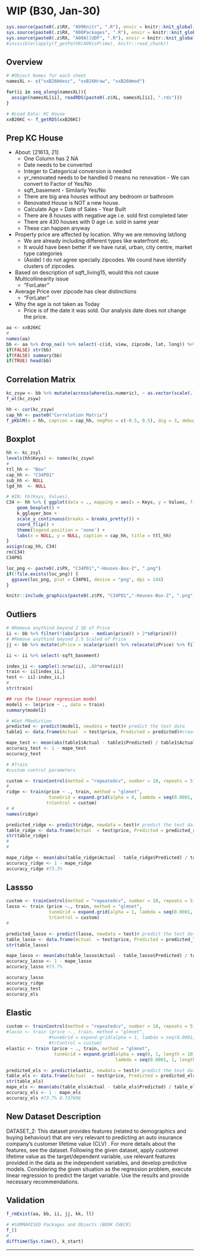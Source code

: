 # WIP (B30, Jan-30) {#b30}

```r
sys.source(paste0(.z$RX, "A99Knitr", ".R"), envir = knitr::knit_global())
sys.source(paste0(.z$RX, "000Packages", ".R"), envir = knitr::knit_global())
sys.source(paste0(.z$RX, "A00AllUDF", ".R"), envir = knitr::knit_global())
#invisible(lapply(f_getPathR(A09isPrime), knitr::read_chunk))
```

## Overview

```r
# #Object Names for each sheet
namesXL <- c("xxB26Hdesc", "xxB26Hraw", "xxB26Hmod")
```

```r
for(ii in seq_along(namesXL)){
  assign(namesXL[ii], readRDS(paste0(.z$XL, namesXL[ii], ".rds")))
}
```

```r
# #Load Data: KC House
xxB26KC <- f_getRDS(xxB26KC)
```

## Prep KC House

- About: [21613, 21]
  - One Column has 2 NA
  - Date needs to be converted
  - Integer to Categorical conversion is needed
  - yr_renovated needs to be handled 0 means no renovation - We can convert to Factor of Yes/No
  - sqft_basement - Similarly Yes/No
  - There are big area houses without any bedroom or bathroom
  - Renovated House is NOT a new house.
  - Calculate Age = Date of Sales - Year Built
  - There are 8 houses with negative age i.e. sold first completed later
  - There are 430 houses with 0 age i.e. sold in same year
  - These can happen anyway

- \textcolor{pink}{Question:} Property price are affected by location. Why we are removing lat/long
  - We are already including different types like waterfront etc.
  - It would have been better if we have rural, urban, city centre, market type categories 
  - (Aside) I do not agree specially zipcodes. We cound have identiify clusters of zipcodes.
- \textcolor{pink}{Question:} Based on description of sqft_living15, would this not cause Multicollinearity issue
  - "ForLater"
- \textcolor{pink}{Question:} Average Price over zipcode has clear distinctions
  - "ForLater"
- \textcolor{pink}{Question:} Why the age is not taken as Today
  - Price is of the date it was sold. Our analysis date does not change the price.



```r
aa <- xxB26KC
#
names(aa)
bb <- aa %>% drop_na() %>% select(-c(id, view, zipcode, lat, long)) %>% mutate(Sold = year(date), Age = Sold - yr_built) %>% relocate(Age, Sold) %>% mutate(isRenew = ifelse(yr_renovated == 0, 0, 1)) %>% relocate(isRenew) %>% rename(Beds = bedrooms, Baths = bathrooms, sqLiv = sqft_living, sqLot = sqft_lot) %>% select(-date, -Sold, -yr_renovated) %>% relocate(price)
if(FALSE) str(bb)
if(FALSE) summary(bb)
if(TRUE) head(bb)

```

## Correlation Matrix


```r
kc_zsyw <- bb %>% mutate(across(where(is.numeric), ~ as.vector(scale(.)))) 
f_wl(kc_zsyw)
```


```r
hh <- cor(kc_zsyw)
cap_hh <- paste0("Correlation Matrix") 
f_pKblM(x = hh, caption = cap_hh, negPos = c(-0.5, 0.5), dig = 3, debug = TRUE)
```

## Boxplot

```r
hh <- kc_zsyl
levels(hh$Keys) <- names(kc_zsyw)
#
ttl_hh <- "Box"
cap_hh <- "C34P01"
sub_hh <- NULL 
lgd_hh  <- NULL
```

```r
# #IN: hh(Keys, Values), 
C34 <- hh %>% { ggplot(data = ., mapping = aes(x = Keys, y = Values, fill = Keys)) +
    geom_boxplot() +
    k_gglayer_box +
    scale_y_continuous(breaks = breaks_pretty()) + 
    coord_flip() +
    theme(legend.position = 'none') +
    labs(x = NULL, y = NULL, caption = cap_hh, title = ttl_hh)
}
assign(cap_hh, C34)
rm(C34)
C34P01
```

```r
loc_png <- paste0(.z$PX, "C34P01","-Houses-Box-Z", ".png")
if(!file.exists(loc_png)) {
  ggsave(loc_png, plot = C34P01, device = "png", dpi = 144) 
}
```

```r
knitr::include_graphics(paste0(.z$PX, "C34P01","-Houses-Box-Z", ".png"))
```

## Outliers


```r
# #Remove anythind beyond 2 SD of Price
ii <- bb %>% filter(!(abs(price - median(price)) > 2*sd(price)))
# #Remove anythind beyond 2.5 Scaled of Price
jj <- bb %>% mutate(zPrice = scale(price)) %>% relocate(zPrice) %>% filter(between(zPrice, -2.5, +2.5))
```


```r
ii <- ii %>% select(-sqft_basement)

index_ii <- sample(1:nrow(ii), .80*nrow(ii))
train <- ii[index_ii,]
test <- ii[-index_ii,]
#
str(train)

```


```r
## run the linear regression model
model1 <- lm(price ~ ., data = train)
summary(model1)
```


```r
# #Get PRediction 
predicted <- predict(model1, newdata = test)# predict the test data
table1 <- data.frame(Actual  = test$price, Predicted = predicted)#createa  table with actual test and predictd test

```


```r
mape_test <- mean(abs(table1$Actual - table1$Predicted) / table1$Actual)
accuracy_test <- 1 - mape_test
accuracy_test
```


```r
# #Train
#custom control parameters

custom <- trainControl(method = "repeatedcv", number = 10, repeats = 5)
#
ridge <- train(price ~ ., train, method = "glmnet", 
                tuneGrid = expand.grid(alpha = 0, lambda = seq(0.0001, 1, length = 5)), 
               trControl = custom)
# #
names(ridge)
```



```r
predicted_ridge <- predict(ridge, newdata = test)# predict the test data
table_ridge <- data.frame(Actual  = test$price, Predicted = predicted_ridge)#createa  table with actual test and predictd test
str(table_ridge)
#
#
```



```r

mape_ridge <- mean(abs(table_ridge$Actual - table_ridge$Predicted) / table_ridge$Actual)
accuracy_ridge <- 1 - mape_ridge
accuracy_ridge #73.3%
```
## Lassso


```r

custom <- trainControl(method = "repeatedcv", number = 10, repeats = 5)
lasso <- train (price ~., train, method = "glmnet",
                tuneGrid = expand.grid(alpha = 1, lambda = seq(0.0001, 1, length = 5)), 
                trControl = custom)
#
```


```r
predicted_lasso <- predict(lasso, newdata = test)# predict the test data
table_lasso <- data.frame(Actual  = test$price, Predicted = predicted_lasso)#createa  table with actual test and predictd test
str(table_lasso)
```

```r

mape_lasso <- mean(abs(table_lasso$Actual - table_lasso$Predicted) / table_lasso$Actual)
accuracy_lasso <- 1 - mape_lasso
accuracy_lasso #73.7%
```


```r
accuracy_lasso
accuracy_ridge
accuracy_test
accuracy_els
```


## Elastic


```r
custom <- trainControl(method = "repeatedcv", number = 10, repeats = 5)
#lasso <- train (price ~., train, method = "glmnet",
                #tuneGrid = expand.grid(alpha = 1, lambda = seq(0.0001, 1, length = 5)), 
                #trControl = custom)
elastic <- train (price ~ ., train, method = "glmnet", 
                  tuneGrid = expand.grid(alpha = seq(0, 1, length = 10), 
                                         lambda = seq(0.0001, 1, length = 5)), trControl = custom)

predicted_els <- predict(elastic, newdata = test)# predict the test data
table_els <- data.frame(Actual  = test$price, Predicted = predicted_els)#createa  table with actual test and predictd test
str(table_els)
mape_els <- mean(abs(table_els$Actual - table_els$Predicted) / table_els$Actual)
accuracy_els <- 1 - mape_els
accuracy_els #73.7% 0.737696
```



## New Dataset Description

DATASET_2: This dataset provides features (related to demographics and buying behaviour) that are very relevant to predicting an auto insurance company's customer lifetime value (CLV)  . For more details about the features, see the dataset. 
	Following the given dataset, apply customer lifetime value as the target/dependent variable, use relevant features provided in the data as the independent variables, and develop predictive models. Considering the given situation as the regression problem, execute linear regression to predict the target variable. Use the results and provide necessary recommendations.
	
	

## Validation {.unlisted .unnumbered .tabset .tabset-fade}

```r
f_rmExist(aa, bb, ii, jj, kk, ll)
```

```r
# #SUMMARISED Packages and Objects (BOOK CHECK)
f_()
#
difftime(Sys.time(), k_start)
```

****

